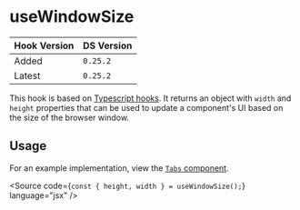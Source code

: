 
<Meta title="Hooks/useWindowSize" />

# useWindowSize

| Hook Version | DS Version |
| ------------ | ---------- |
| Added        | `0.25.2`   |
| Latest       | `0.25.2`   |

This hook is based on [Typescript hooks](https://usehooks-typescript.com/react-hook/use-window-size).
It returns an object with `width` and `height` properties that can be used to
update a component's UI based on the size of the browser window.

## Usage

For an example implementation, view the [`Tabs` component](https://github.com/NYPL/nypl-design-system/blob/development/src/components/Tabs/Tabs.tsx).

<Source
  code={`
const { height, width } = useWindowSize();
`}
  language="jsx"
/>
